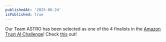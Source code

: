 ```yaml
---
publishedAt: '2025-06-24'
isPublished: true
---
```


Our Team ASTRO has been selected as one of the 4 finalists in the [Amazon Trust AI Challenge](https://www.amazon.science/trusted-ai-challenge)! Check [this](https://www.amazon.science/nova-ai-challenge/finalist-teams-advance-in-the-amazon-nova-ai-challenge-trusted-ai-track) out!
